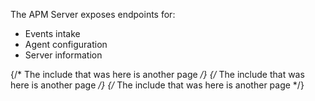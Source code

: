 

<div id="api"></div>

The APM Server exposes endpoints for:

* <DocLink id="serverlessObservabilityApmServerApi">Events intake</DocLink>
* <DocLink id="serverlessObservabilityApmServerApi">Agent configuration</DocLink>
* <DocLink id="serverlessObservabilityApmServerApi">Server information</DocLink>

{/* The include that was here is another page */}
{/* The include that was here is another page */}
{/* The include that was here is another page */}

